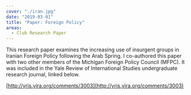 ```yaml
---
cover: "./iran.jpg"
date: "2019-03-01"
title: "Paper: Foreign Policy"
areas:
  - Club Research Paper
---
```

This research paper examines the increasing use of insurgent groups in Iranian Foreign Policy following the Arab Spring. I co-authored this paper with two 
other members of the Michigan Foreign Policy Council (MFPC). It was included in the Yale Review of International Studies undergraduate research journal, linked
below.

[http://yris.yira.org/comments/3003](http://yris.yira.org/comments/3003)